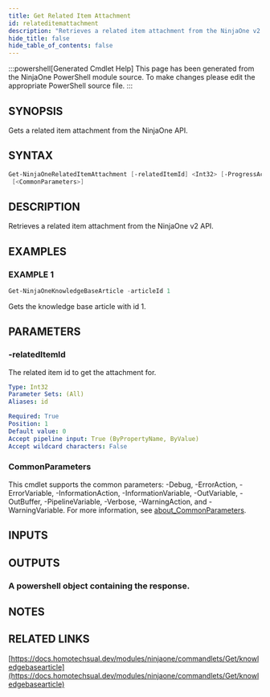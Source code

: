 ```yaml
---
title: Get Related Item Attachment
id: relateditemattachment
description: "Retrieves a related item attachment from the NinjaOne v2 API."
hide_title: false
hide_table_of_contents: false
---
```


:::powershell[Generated Cmdlet Help]
This page has been generated from the NinjaOne PowerShell module source. To make changes please edit the appropriate PowerShell source file.
:::

## SYNOPSIS

Gets a related item attachment from the NinjaOne API.

## SYNTAX

```powershell
Get-NinjaOneRelatedItemAttachment [-relatedItemId] <Int32> [-ProgressAction <ActionPreference>]
 [<CommonParameters>]
```

## DESCRIPTION

Retrieves a related item attachment from the NinjaOne v2 API.

## EXAMPLES

### EXAMPLE 1

```powershell
Get-NinjaOneKnowledgeBaseArticle -articleId 1
```

Gets the knowledge base article with id 1.

## PARAMETERS

### -relatedItemId

The related item id to get the attachment for.

```yaml
Type: Int32
Parameter Sets: (All)
Aliases: id

Required: True
Position: 1
Default value: 0
Accept pipeline input: True (ByPropertyName, ByValue)
Accept wildcard characters: False
```

### CommonParameters

This cmdlet supports the common parameters: -Debug, -ErrorAction, -ErrorVariable, -InformationAction, -InformationVariable, -OutVariable, -OutBuffer, -PipelineVariable, -Verbose, -WarningAction, and -WarningVariable. For more information, see [about_CommonParameters](http://go.microsoft.com/fwlink/?LinkID=113216).

## INPUTS


## OUTPUTS

### A powershell object containing the response.

## NOTES

## RELATED LINKS

[https://docs.homotechsual.dev/modules/ninjaone/commandlets/Get/knowledgebasearticle](https://docs.homotechsual.dev/modules/ninjaone/commandlets/Get/knowledgebasearticle)
